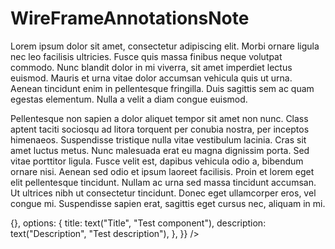 

<Meta title="@matt-dunn/react-wireframes/WireFrameAnnotationsNote" component={WireFrameAnnotationsNote} decorators={[withKnobs]} />

# WireFrameAnnotationsNote

Lorem ipsum dolor sit amet, consectetur adipiscing elit. Morbi ornare ligula nec leo facilisis ultricies. Fusce quis massa finibus neque volutpat commodo. Nunc blandit dolor in mi viverra, sit amet imperdiet lectus euismod. Mauris et urna vitae dolor accumsan vehicula quis ut urna. Aenean tincidunt enim in pellentesque fringilla. Duis sagittis sem ac quam egestas elementum. Nulla a velit a diam congue euismod.

<Props of={WireFrameAnnotationsNote} />

Pellentesque non sapien a dolor aliquet tempor sit amet non nunc. Class aptent taciti sociosqu ad litora torquent per conubia nostra, per inceptos himenaeos. Suspendisse tristique nulla vitae vestibulum lacinia. Cras sit amet luctus metus. Nunc malesuada erat eu magna dignissim porta. Sed vitae porttitor ligula. Fusce velit est, dapibus vehicula odio a, bibendum ornare nisi. Aenean sed odio et ipsum laoreet facilisis. Proin et lorem eget elit pellentesque tincidunt. Nullam ac urna sed massa tincidunt accumsan. Ut ultrices nibh ut consectetur tincidunt. Donec eget ullamcorper eros, vel congue mi. Suspendisse sapien erat, sagittis eget cursus nec, aliquam in mi.

<Preview>
    <Story name="Annotation">
        <WireFrameAnnotationsNote
            component={{
                         id: 1,
                         count: 1,
                         Component: () => {},
                         options: {
                           title: text("Title", "Test component"),
                           description: text("Description", "Test description"),
                         },
                       }}
        />
    </Story>
    <Story name="Annotation with long description">
        <WireFrameAnnotationsNote
            component={componentLongDescription}
        />
    </Story>
</Preview>

